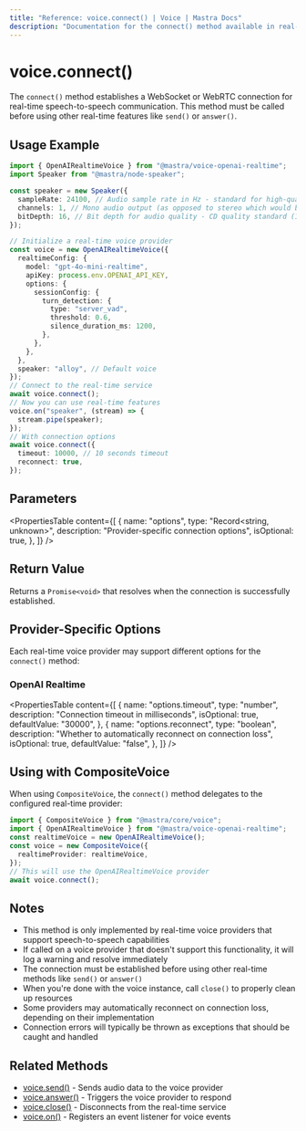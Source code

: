 ```yaml
---
title: "Reference: voice.connect() | Voice | Mastra Docs"
description: "Documentation for the connect() method available in real-time voice providers, which establishes a connection for speech-to-speech communication."
---
```


# voice.connect()

The `connect()` method establishes a WebSocket or WebRTC connection for real-time speech-to-speech communication. This method must be called before using other real-time features like `send()` or `answer()`.

## Usage Example

```typescript
import { OpenAIRealtimeVoice } from "@mastra/voice-openai-realtime";
import Speaker from "@mastra/node-speaker";

const speaker = new Speaker({
  sampleRate: 24100, // Audio sample rate in Hz - standard for high-quality audio on MacBook Pro
  channels: 1, // Mono audio output (as opposed to stereo which would be 2)
  bitDepth: 16, // Bit depth for audio quality - CD quality standard (16-bit resolution)
});

// Initialize a real-time voice provider
const voice = new OpenAIRealtimeVoice({
  realtimeConfig: {
    model: "gpt-4o-mini-realtime",
    apiKey: process.env.OPENAI_API_KEY,
    options: {
      sessionConfig: {
        turn_detection: {
          type: "server_vad",
          threshold: 0.6,
          silence_duration_ms: 1200,
        },
      },
    },
  },
  speaker: "alloy", // Default voice
});
// Connect to the real-time service
await voice.connect();
// Now you can use real-time features
voice.on("speaker", (stream) => {
  stream.pipe(speaker);
});
// With connection options
await voice.connect({
  timeout: 10000, // 10 seconds timeout
  reconnect: true,
});
```

## Parameters

<PropertiesTable
  content={[
    {
      name: "options",
      type: "Record<string, unknown>",
      description: "Provider-specific connection options",
      isOptional: true,
    },
  ]}
/>

## Return Value

Returns a `Promise<void>` that resolves when the connection is successfully established.

## Provider-Specific Options

Each real-time voice provider may support different options for the `connect()` method:

### OpenAI Realtime

<PropertiesTable
  content={[
    {
      name: "options.timeout",
      type: "number",
      description: "Connection timeout in milliseconds",
      isOptional: true,
      defaultValue: "30000",
    },
    {
      name: "options.reconnect",
      type: "boolean",
      description: "Whether to automatically reconnect on connection loss",
      isOptional: true,
      defaultValue: "false",
    },
  ]}
/>

## Using with CompositeVoice

When using `CompositeVoice`, the `connect()` method delegates to the configured real-time provider:

```typescript
import { CompositeVoice } from "@mastra/core/voice";
import { OpenAIRealtimeVoice } from "@mastra/voice-openai-realtime";
const realtimeVoice = new OpenAIRealtimeVoice();
const voice = new CompositeVoice({
  realtimeProvider: realtimeVoice,
});
// This will use the OpenAIRealtimeVoice provider
await voice.connect();
```

## Notes

- This method is only implemented by real-time voice providers that support speech-to-speech capabilities
- If called on a voice provider that doesn't support this functionality, it will log a warning and resolve immediately
- The connection must be established before using other real-time methods like `send()` or `answer()`
- When you're done with the voice instance, call `close()` to properly clean up resources
- Some providers may automatically reconnect on connection loss, depending on their implementation
- Connection errors will typically be thrown as exceptions that should be caught and handled

## Related Methods

- [voice.send()](./voice.send) - Sends audio data to the voice provider
- [voice.answer()](./voice.answer) - Triggers the voice provider to respond
- [voice.close()](./voice.close) - Disconnects from the real-time service
- [voice.on()](./voice.on) - Registers an event listener for voice events
